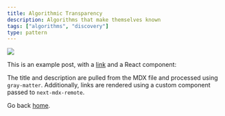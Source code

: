 ```yaml
---
title: Algorithmic Transparency
description: Algorithms that make themselves known
tags: ["algorithms", "discovery"]
type: pattern
---
```


![](https://via.placeholder.com/600)

This is an example post, with a [link](https://nextjs.org) and a React component:

<TestComponent name="next-mdx-remote" />

The title and description are pulled from the MDX file and processed using `gray-matter`. Additionally, links are rendered using a custom component passed to `next-mdx-remote`.

Go back [home](/).
